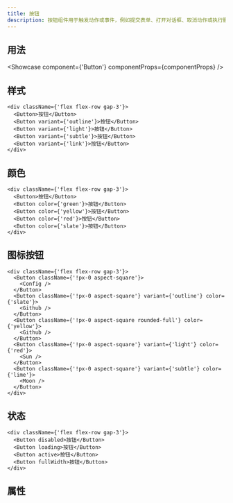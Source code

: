 ```yaml
---
title: 按钮
description: 按钮组件用于触发动作或事件，例如提交表单、打开对话框、取消动作或执行删除操作。
---
```


## 用法

<Showcase component={'Button'} componentProps={componentProps} />

## 样式

```tsx live editable
<div className={'flex flex-row gap-3'}>
  <Button>按钮</Button>
  <Button variant={'outline'}>按钮</Button>
  <Button variant={'light'}>按钮</Button>
  <Button variant={'subtle'}>按钮</Button>
  <Button variant={'link'}>按钮</Button>
</div>
```

## 颜色

```tsx live editable
<div className={'flex flex-row gap-3'}>
  <Button>按钮</Button>
  <Button color={'green'}>按钮</Button>
  <Button color={'yellow'}>按钮</Button>
  <Button color={'red'}>按钮</Button>
  <Button color={'slate'}>按钮</Button>
</div>
```

## 图标按钮

```tsx live editable
<div className={'flex flex-row gap-3'}>
  <Button className={'!px-0 aspect-square'}>
    <Config />
  </Button>
  <Button className={'!px-0 aspect-square'} variant={'outline'} color={'slate'}>
    <Github />
  </Button>
  <Button className={'!px-0 aspect-square rounded-full'} color={'yellow'}>
    <Github />
  </Button>
  <Button className={'!px-0 aspect-square'} variant={'light'} color={'red'}>
    <Sun />
  </Button>
  <Button className={'!px-0 aspect-square'} variant={'subtle'} color={'lime'}>
    <Moon />
  </Button>
</div>
```

## 状态

```tsx live editable
<div className={'flex flex-row gap-3'}>
  <Button disabled>按钮</Button>
  <Button loading>按钮</Button>
  <Button active>按钮</Button>
  <Button fullWidth>按钮</Button>
</div>
```

## 属性

<PropsTable componentProps={componentProps} />
